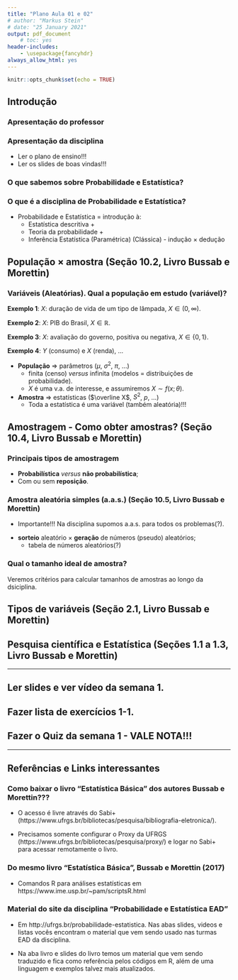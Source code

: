 ```yaml
---
title: "Plano Aula 01 e 02"
# author: "Markus Stein"
# date: "25 January 2021"
output: pdf_document
    # toc: yes
header-includes:
    - \usepackage{fancyhdr}
always_allow_html: yes
---
```

<!-- \addtolength{\headheight}{1.0cm}  -->
\pagestyle{fancyplain} 
\lhead{\includegraphics[height=1.5cm]{logoIME.png}}
\rhead{\includegraphics[height=1.5cm]{logoEAD.png}}
\chead{UNIVERSIDADE FEDERAL DO RIO GRANDE DO SUL \\
INSTITUTO DE MATEMÁTICA E ESTATÍSTICA \\
DEPARTAMENTO DE ESTATÍSTICA \\
\vspace{0.3cm}
MAT02219 - Probabilidade e Estatística - 2020/2
}
\renewcommand{\headrulewidth}{0pt} 


```r
knitr::opts_chunk$set(echo = TRUE)
```

## Introdução  

### Apresentação do professor  

### Apresentação da disciplina  
* Ler o plano de ensino!!!  
* Ler os slides de boas vindas!!!

### O que sabemos sobre Probabilidade e Estatística?  

### O que é a disciplina de Probabilidade e Estatística?  
* Probabilidade e Estatística = introdução à:
  + Estatística descritiva + 
  + Teoria da probabilidade + 
  + Inferência Estatística (Paramétrica) (Clássica) - indução $\times$ dedução  

## População $\times$ amostra  (Seção 10.2, Livro Bussab e Morettin)

### Variáveis (Aleatórias). Qual a população em estudo (variável)?  

**Exemplo 1**: $X$: duração de vida de um tipo de lâmpada, $X \in (0, \infty)$.
<!-- , $X \sim Normal(\mu, \sigma^2)$. $E(X) = \mu$.   -->

**Exemplo 2**: $X$: PIB do Brasil, $X \in \mathbb{R}$.
<!-- , $X \sim Normal(\mu, \sigma^2)$. $E(X) = \mu$.   -->

**Exemplo 3**: $X$: avaliação do governo, positiva ou negativa, $X \in \{0, 1\}$.
<!-- , $X \sim Bernoulli(\pi)$. $E(X) = \pi$.   -->

**Exemplo 4**: $Y$ (consumo) e $X$ (renda), ...
<!-- $E(Y) = \alpha + \beta X$.   -->

\vspace{0.5cm}

* **População** $\Rightarrow$ parâmetros ($\mu$, $\sigma^2$, $\pi$, ...)  
  + finita (censo) *versus* infinita (modelos = distribuições de probabilidade).
  + $X$ é uma v.a. de interesse, e assumiremos $X \sim f(x; \theta)$.  
  
* **Amostra** $\Rightarrow$ estatísticas ($\overline X$, $S^2$, $p$, ...)  
  + Toda a estatística é uma variável (também aleatória)!!!   


## Amostragem - Como obter amostras?  (Seção 10.4, Livro Bussab e Morettin)
### Principais tipos de amostragem 
* **Probabilística** *versus* **não probabilística**;  
* Com ou sem **reposição**.

### Amostra aleatória simples (a.a.s.) (Seção 10.5, Livro Bussab e Morettin)
* Importante!!! Na disciplina supomos a.a.s. para todos os problemas(?).  

<!-- $=$ v.a. idependentes e identicamente distribuídas (i.i.d.)    -->

* **sorteio** aleatório $\times$ **geração** de números (pseudo) aleatórios;  
    + tabela de números aleatórios(?)  

\vspace{0.2cm}

<!-- Definição **A.A.S**: Seja $X_1, X_2, \ldots, X_n$ uma a.a.s. de tamanho $n$ de $X \sim f(x; \theta)$, então $X_1 \sim f(x; \theta)$, ..., $X_n \sim f(x; \theta)$ e $X_i$ e $X_j$ são independentes para todo $i \neq j$. -->


### Qual o tamanho ideal de amostra?
Veremos critérios para calcular tamanhos de amostras ao longo da dsiciplina.

\vspace{0.5cm}

## Tipos de variáveis (Seção 2.1, Livro Bussab e Morettin)

\vspace{0.5cm}

## Pesquisa científica e Estatística (Seções 1.1 a 1.3, Livro Bussab e Morettin)

\vspace{0.5cm}

***
## Ler slides e ver vídeo da semana 1.
## Fazer lista de exercícios 1-1.
## Fazer o Quiz da semana 1 - VALE NOTA!!!
***

## Referências e Links interessantes

### Como baixar o livro "Estatística Básica" dos autores **Bussab e Morettin**???

* O acesso é livre através do Sabi+ (https://www.ufrgs.br/bibliotecas/pesquisa/bibliografia-eletronica/). 

* Precisamos somente configurar o Proxy da UFRGS (https://www.ufrgs.br/bibliotecas/pesquisa/proxy/) e logar no Sabi+ para acessar remotamente o livro.

### Do mesmo livro "Estatística Básica", Bussab e Morettin (2017)

* Comandos R para análises estatísticas em https://www.ime.usp.br/~pam/scriptsR.html


### Material do site da disciplina "Probabilidade e Estatística EAD"

* Em http://ufrgs.br/probabilidade-estatistica. Nas abas slides, videos e listas vocês encontram o material que vem sendo usado nas turmas EAD da disciplina. 

* Na aba livro e slides do livro temos um material que vem sendo traduzido e fica como referência pelos códigos em R, além de uma linguagem e exemplos talvez mais atualizados.
